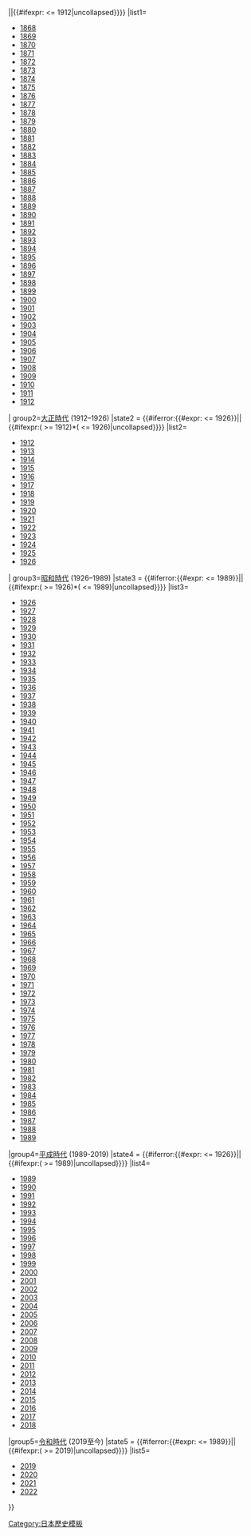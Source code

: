 {{Navbox with collapsible groups
| name=各年日本
|title=[[各年日本一覽|各年日本]] (1868年至今)
|state = {{{state<includeonly>|autocollapse</includeonly>}}}
|listclass = hlist

| group1=[[明治時代]] (1868年–1912年)
|state1 = {{#iferror:{{#expr:{{first word|{{PAGENAME}}}} <= 1912}}||{{#ifexpr:{{first word|{{PAGENAME}}}} <= 1912|uncollapsed}}}}
|list1=
* [[:category:1868年日本|1868]]
* [[:category:1869年日本|1869]]
* [[:category:1870年日本|1870]]
* [[:category:1871年日本|1871]]
* [[:category:1872年日本|1872]]
* [[:category:1873年日本|1873]]
* [[:category:1874年日本|1874]]
* [[:category:1875年日本|1875]]
* [[:category:1876年日本|1876]]
* [[:category:1877年日本|1877]]
* [[:category:1878年日本|1878]]
* [[:category:1879年日本|1879]]
* [[:category:1880年日本|1880]]
* [[:category:1881年日本|1881]]
* [[:category:1882年日本|1882]]
* [[:category:1883年日本|1883]]
* [[:category:1884年日本|1884]]
* [[:category:1885年日本|1885]]
* [[:category:1886年日本|1886]]
* [[:category:1887年日本|1887]]
* [[:category:1888年日本|1888]]
* [[:category:1889年日本|1889]]
* [[:category:1890年日本|1890]]
* [[:category:1891年日本|1891]]
* [[:category:1892年日本|1892]]
* [[:category:1893年日本|1893]]
* [[:category:1894年日本|1894]]
* [[:category:1895年日本|1895]]
* [[:category:1896年日本|1896]]
* [[:category:1897年日本|1897]]
* [[:category:1898年日本|1898]]
* [[:category:1899年日本|1899]]
* [[1900年日本|1900]]
* [[:category:1901年日本|1901]]
* [[:category:1902年日本|1902]]
* [[:category:1903年日本|1903]]
* [[:category:1904年日本|1904]]
* [[:category:1905年日本|1905]]
* [[:category:1906年日本|1906]]
* [[:category:1907年日本|1907]]
* [[:category:1908年日本|1908]]
* [[:category:1909年日本|1909]]
* [[:category:1910年日本|1910]]
* [[:category:1911年日本|1911]]
* [[:category:1912年日本|1912]] 

| group2=[[大正時代]] (1912–1926)
|state2 = {{#iferror:{{#expr:{{first word|{{PAGENAME}}}} <= 1926}}||{{#ifexpr:({{first word|{{PAGENAME}}}} >= 1912)*({{first word|{{PAGENAME}}}} <= 1926)|uncollapsed}}}}
|list2=
* [[:category:1912年日本|1912]]
* [[:category:1913年日本|1913]]
* [[:category:1914年日本|1914]]
* [[:category:1915年日本|1915]]
* [[:category:1916年日本|1916]]
* [[:category:1917年日本|1917]]
* [[:category:1918年日本|1918]]
* [[:category:1919年日本|1919]]
* [[:category:1920年日本|1920]]
* [[:category:1921年日本|1921]]
* [[:category:1922年日本|1922]]
* [[:category:1923年日本|1923]]
* [[:category:1924年日本|1924]]
* [[:category:1925年日本|1925]]
* [[:category:1926年日本|1926]]

| group3=[[昭和時代]] (1926–1989)
|state3 = {{#iferror:{{#expr:{{first word|{{PAGENAME}}}} <= 1989}}||{{#ifexpr:({{first word|{{PAGENAME}}}} >= 1926)*({{first word|{{PAGENAME}}}} <= 1989)|uncollapsed}}}}
|list3=
* [[:category:1926年日本|1926]]
* [[:category:1927年日本|1927]]
* [[:category:1928年日本|1928]]
* [[:category:1929年日本|1929]]
* [[:category:1930年日本|1930]]
* [[:category:1931年日本|1931]]
* [[:category:1932年日本|1932]]
* [[:category:1933年日本|1933]]
* [[:category:1934年日本|1934]]
* [[:category:1935年日本|1935]]
* [[:category:1936年日本|1936]]
* [[:category:1937年日本|1937]]
* [[:category:1938年日本|1938]]
* [[:category:1939年日本|1939]]
* [[1940年日本|1940]]
* [[1941年日本|1941]]
* [[1942年日本|1942]]
* [[1943年日本|1943]]
* [[1944年日本|1944]]
* [[1945年日本|1945]]
* [[1946年日本|1946]]
* [[1947年日本|1947]]
* [[1948年日本|1948]]
* [[1949年日本|1949]]
* [[:category:1950年日本|1950]]
* [[:category:1951年日本|1951]]
* [[:category:1952年日本|1952]]
* [[:category:1953年日本|1953]]
* [[:category:1954年日本|1954]]
* [[:category:1955年日本|1955]]
* [[:category:1956年日本|1956]]
* [[:category:1957年日本|1957]]
* [[:category:1958年日本|1958]]
* [[:category:1959年日本|1959]]
* [[:category:1960年日本|1960]]
* [[:category:1961年日本|1961]]
* [[:category:1962年日本|1962]]
* [[:category:1963年日本|1963]]
* [[:category:1964年日本|1964]]
* [[:category:1965年日本|1965]]
* [[:category:1966年日本|1966]]
* [[:category:1967年日本|1967]]
* [[:category:1968年日本|1968]]
* [[:category:1969年日本|1969]]
* [[:category:1970年日本|1970]]
* [[:category:1971年日本|1971]]
* [[:category:1972年日本|1972]]
* [[:category:1973年日本|1973]]
* [[:category:1974年日本|1974]]
* [[:category:1975年日本|1975]]
* [[:category:1976年日本|1976]]
* [[1977年日本|1977]]
* [[:category:1978年日本|1978]]
* [[:category:1979年日本|1979]]
* [[1980年日本|1980]]
* [[1981年日本|1981]]
* [[1982年日本|1982]]
* [[1983年日本|1983]]
* [[1984年日本|1984]]
* [[1985年日本|1985]]
* [[1986年日本|1986]]
* [[1987年日本|1987]]
* [[1988年日本|1988]]
* [[1989年日本|1989]]

|group4=[[平成時代]] (1989-2019)
|state4 = {{#iferror:{{#expr:{{first word|{{PAGENAME}}}} <= 1926}}||{{#ifexpr:({{first word|{{PAGENAME}}}} >= 1989)|uncollapsed}}}}
|list4=
* [[1989年日本|1989]]
* [[1990年日本|1990]]
* [[1991年日本|1991]]
* [[1992年日本|1992]]
* [[1993年日本|1993]]
* [[1994年日本|1994]]
* [[1995年日本|1995]]
* [[1996年日本|1996]]
* [[1997年日本|1997]]
* [[1998年日本|1998]]
* [[1999年日本|1999]]
* [[2000年日本|2000]]
* [[2001年日本|2001]]
* [[2002年日本|2002]]
* [[2003年日本|2003]]
* [[2004年日本|2004]]
* [[2005年日本|2005]]
* [[2006年日本|2006]]
* [[2007年日本|2007]]
* [[2008年日本|2008]]
* [[2009年日本|2009]]
* [[2010年日本|2010]]
* [[2011年日本|2011]]
* [[2012年日本|2012]]
* [[2013年日本|2013]]
* [[2014年日本|2014]]
* [[2015年日本|2015]]
* [[2016年日本|2016]]
* [[2017年日本|2017]]
* [[2018年日本|2018]]

|group5=[[令和時代]] (2019至今)
|state5 = {{#iferror:{{#expr:{{first word|{{PAGENAME}}}} <= 1989}}||{{#ifexpr:({{first word|{{PAGENAME}}}} >= 2019)|uncollapsed}}}}
|list5=
* [[2019年日本|2019]]
* [[2020年日本|2020]]
* [[2021年日本|2021]]
* [[2022年日本|2022]]

}}<noinclude>
{{collapsible option}}
[[Category:日本歷史模板]]
</noinclude>